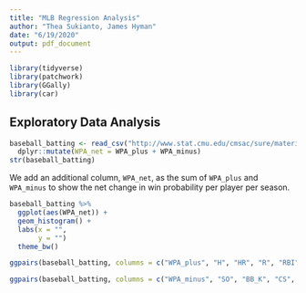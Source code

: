 ```yaml
---
title: "MLB Regression Analysis"
author: "Thea Sukianto, James Hyman"
date: "6/19/2020"
output: pdf_document
---
```


```r
library(tidyverse)
library(patchwork)
library(GGally)
library(car)
```

## Exploratory Data Analysis

```r
baseball_batting <- read_csv("http://www.stat.cmu.edu/cmsac/sure/materials/data/regression_projects/baseball_batting.csv") %>% 
  dplyr::mutate(WPA_net = WPA_plus + WPA_minus)
str(baseball_batting)
```

We add an additional column, `WPA_net`, as the sum of `WPA_plus` and `WPA_minus` to show the net change in win probability per player per season.

```r
baseball_batting %>% 
  ggplot(aes(WPA_net)) +
  geom_histogram() +
  labs(x = "",
       y = "")
  theme_bw()
```

```r
ggpairs(baseball_batting, columns = c("WPA_plus", "H", "HR", "R", "RBI", "AVG", "SLG"))
```

```r
ggpairs(baseball_batting, columns = c("WPA_minus", "SO", "BB_K", "CS", "Strikes"))
```